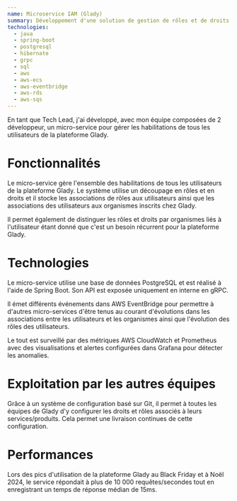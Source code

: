 ```yaml
---
name: Microservice IAM (Glady)
summary: Développement d'une solution de gestion de rôles et de droits pour l'architecture microservice de Glady.
technologies:
  - java
  - spring-boot
  - postgresql
  - hibernate
  - grpc
  - sql
  - aws
  - aws-ecs
  - aws-eventbridge
  - aws-rds
  - aws-sqs
---
```


En tant que Tech Lead, j'ai développé, avec mon équipe composées de 2 développeur,
un micro-service pour gérer les habilitations de tous les utilisateurs de la plateforme
Glady.

# Fonctionnalités

Le micro-service gère l'ensemble des habilitations de tous les utilisateurs de la plateforme Glady.
Le système utilise un découpage en rôles et en droits et il stocke les associations de rôles
aux utilisateurs ainsi que les associations des utilisateurs aux organismes inscrits chez Glady.

Il permet également de distinguer les rôles et droits par organismes liés à l'utilisateur étant
donné que c'est un besoin récurrent pour la plateforme Glady.

# Technologies

Le micro-service utilise une base de données PostgreSQL et est réalisé à l'aide de Spring Boot.
Son API est exposée uniquement en interne en gRPC.

Il émet différents événements dans AWS EventBridge pour permettre à d'autres micro-services d'être
tenus au courant d'évolutions dans les associations entre les utilisateurs et les organismes ainsi
que l'évolution des rôles des utilisateurs.

Le tout est surveillé par des métriques AWS CloudWatch et Prometheus avec des visualisations
et alertes configurées dans Grafana pour détecter les anomalies.

# Exploitation par les autres équipes

Grâce à un système de configuration basé sur Git, il permet à toutes les équipes de Glady d'y configurer
les droits et rôles associés à leurs services/produits. Cela permet une livraison continues de
cette configuration.

# Performances

Lors des pics d'utilisation de la plateforme Glady au Black Friday et à Noël 2024, le service répondait
à plus de 10 000 requêtes/secondes tout en enregistrant un temps de réponse médian de 15ms.
